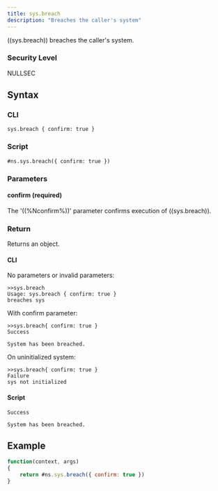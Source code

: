 ```yaml
---
title: sys.breach
description: "Breaches the caller's system"
---
```


((sys.breach)) breaches the caller's system.

### Security Level

NULLSEC

## Syntax

### CLI

```
sys.breach { confirm: true }
```

### Script

```
#ns.sys.breach({ confirm: true })
```

### Parameters

#### confirm (required)

The '((%Nconfirm%))' parameter confirms execution of ((sys.breach)).

### Return

Returns an object.

#### CLI

No parameters or invalid parameters:

```
>>sys.breach
Usage: sys.breach { confirm: true }
breaches sys
```

With confirm parameter:

```
>>sys.breach{ confirm: true }
Success

System has been breached.
```

On uninitialized system:

```
>>sys.breach{ confirm: true }
Failure
sys not initialized
```

#### Script

```
Success

System has been breached.
```

## Example

```js
function(context, args)
{
	return #ns.sys.breach({ confirm: true })
}
```
